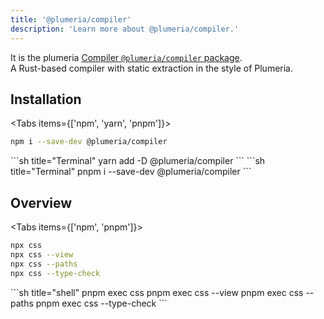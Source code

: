 ```yaml
---
title: '@plumeria/compiler'
description: 'Learn more about @plumeria/compiler.'
---
```


It is the plumeria [Compiler `@plumeria/compiler` package](https://www.npmjs.com/package/@plumeria/compiler).  
A Rust-based compiler with static extraction in the style of Plumeria.
## Installation

<Tabs items={['npm',  'yarn', 'pnpm']}>
<Tab>
```sh title="Terminal"
npm i --save-dev @plumeria/compiler
```
</Tab>
<Tab>
```sh title="Terminal"
yarn add -D @plumeria/compiler
```
</Tab>
<Tab>
```sh title="Terminal"
pnpm i --save-dev @plumeria/compiler
```
</Tab>
</Tabs>

## Overview

<Tabs items={['npm', 'pnpm']}>
<Tab>
```sh title="shell"
npx css
npx css --view
npx css --paths
npx css --type-check
```
</Tab>
<Tab>
```sh title="shell"
pnpm exec css
pnpm exec css --view
pnpm exec css --paths
pnpm exec css --type-check
```
</Tab>
</Tabs>



<Cards>
  <Card title="See more about css" href="/docs/reference/css" />
  <Card title="See more about Installation" href="/docs/getting-started/installation" />
</Cards>
